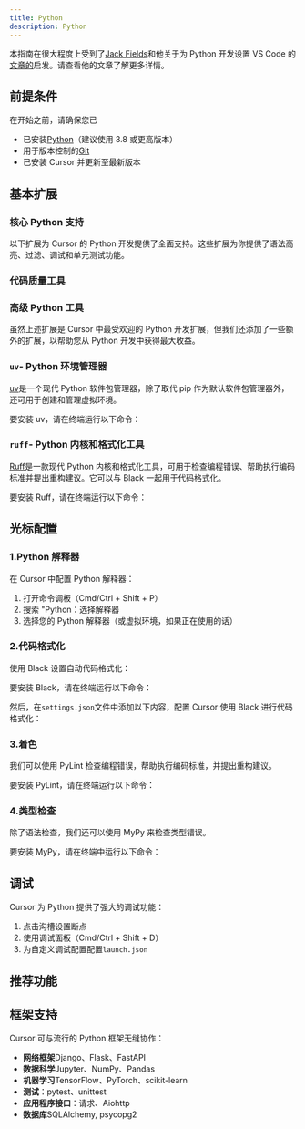 ```yaml
---
title: Python
description: Python
---
```


 
本指南在很大程度上受到了[Jack Fields](https://x.com/OrdinaryInds)和他关于为 Python 开发设置 VS Code 的[文章的](https://medium.com/ordinaryindustries/the-ultimate-vs-code-setup-for-python-538026b34d94)启发。请查看他的文章了解更多详情。

## 前提条件

在开始之前，请确保您已

- 已安装[Python](https://python.org/)（建议使用 3.8 或更高版本）
- 用于版本控制的[Git](https://git-scm.com/)
- 已安装 Cursor 并更新至最新版本

## 基本扩展

### 核心 Python 支持

以下扩展为 Cursor 的 Python 开发提供了全面支持。这些扩展为你提供了语法高亮、过滤、调试和单元测试功能。

### 代码质量工具

### 高级 Python 工具

虽然上述扩展是 Cursor 中最受欢迎的 Python 开发扩展，但我们还添加了一些额外的扩展，以帮助您从 Python 开发中获得最大收益。

### `uv`- Python 环境管理器

[uv](https://github.com/astral-sh/uv)是一个现代 Python 软件包管理器，除了取代 pip 作为默认软件包管理器外，还可用于创建和管理虚拟环境。

要安装 uv，请在终端运行以下命令：

### `ruff`- Python 内核和格式化工具

[Ruff](https://docs.astral.sh/ruff/)是一款现代 Python 内核和格式化工具，可用于检查编程错误、帮助执行编码标准并提出重构建议。它可以与 Black 一起用于代码格式化。

要安装 Ruff，请在终端运行以下命令：

## 光标配置

### 1.Python 解释器

在 Cursor 中配置 Python 解释器：

1. 打开命令调板（Cmd/Ctrl + Shift + P）
2. 搜索 "Python：选择解释器
3. 选择您的 Python 解释器（或虚拟环境，如果正在使用的话）

### 2.代码格式化

使用 Black 设置自动代码格式化：

要安装 Black，请在终端运行以下命令：

然后，在`settings.json`文件中添加以下内容，配置 Cursor 使用 Black 进行代码格式化：

### 3.着色

我们可以使用 PyLint 检查编程错误，帮助执行编码标准，并提出重构建议。

要安装 PyLint，请在终端运行以下命令：

### 4.类型检查

除了语法检查，我们还可以使用 MyPy 来检查类型错误。

要安装 MyPy，请在终端中运行以下命令：

## 调试

Cursor 为 Python 提供了强大的调试功能：

1. 点击沟槽设置断点
2. 使用调试面板（Cmd/Ctrl + Shift + D）
3. 为自定义调试配置配置`launch.json`

## 推荐功能

## 框架支持

Cursor 可与流行的 Python 框架无缝协作：

- **网络框架**Django、Flask、FastAPI
- **数据科学**Jupyter、NumPy、Pandas
- **机器学习**TensorFlow、PyTorch、scikit-learn
- **测试**：pytest、unittest
- **应用程序接口**：请求、Aiohttp
- **数据库**SQLAlchemy, psycopg2